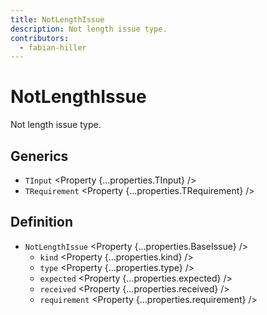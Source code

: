 ```yaml
---
title: NotLengthIssue
description: Not length issue type.
contributors:
  - fabian-hiller
---
```



# NotLengthIssue

Not length issue type.

## Generics

- `TInput` <Property {...properties.TInput} />
- `TRequirement` <Property {...properties.TRequirement} />

## Definition

- `NotLengthIssue` <Property {...properties.BaseIssue} />
  - `kind` <Property {...properties.kind} />
  - `type` <Property {...properties.type} />
  - `expected` <Property {...properties.expected} />
  - `received` <Property {...properties.received} />
  - `requirement` <Property {...properties.requirement} />
